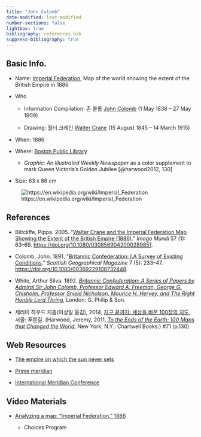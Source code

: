 ```yaml
---
title: "John Colomb"
date-modified: last-modified
number-sections: false
lightbox: true
bibliography: references.bib
suppress-bibliography: true
---
```


## Basic Info.

-   Name: [Imperial Federation](https://en.wikipedia.org/wiki/Imperial_Federation), Map of the world showing the extent of the British Empire in 1886

-   Who

    -   Information Compilation: 존 콜롬 [John Colomb](https://en.wikipedia.org/wiki/John_Colomb) (1 May 1838 – 27 May 1909)

    -   Drawing: 월터 크레인 [Walter Crane](https://en.wikipedia.org/wiki/Walter_Crane) (15 August 1845 – 14 March 1915)

-   When: 1886

-   Where: [Boston Public Library](https://collections.leventhalmap.org/search/commonwealth:x633f896s)

    -   *Graphic: An Illustrated Weekly Newspaper* as a color supplement to mark Queen Victoria's Golden Jubilee [@harwood2012, 130]

-   Size: 63 x 86 cm

![https://en.wikipedia.org/wiki/Imperial_Federation](https://upload.wikimedia.org/wikipedia/commons/thumb/6/65/Imperial_Federation%2C_Map_of_the_World_Showing_the_Extent_of_the_British_Empire_in_1886_%28levelled%29.jpg/2560px-Imperial_Federation%2C_Map_of_the_World_Showing_the_Extent_of_the_British_Empire_in_1886_%28levelled%29.jpg)

## References

-   Biltcliffe, Pippa. 2005. “[Walter Crane and the Imperial Federation Map Showing the Extent of the British Empire (1886)](papers/biltcliffe_2005.pdf).” *Imago Mundi* 57 (1): 63–69. <https://doi.org/10.1080/0308569042000289851>.

-   Colomb, John. 1891. “[Britannic Confederation: I.A Survey of Existing Conditions](papers/colomb_1891.pdf).” *Scottish Geographical Magazine* 7 (5): 233–47. <https://doi.org/10.1080/00369229108732448>.

-   White, Arthur Silva. 1892. [*Britannic Confederation: A Series of Papers by Admiral Sir John Colomb, Professor Edward A. Freeman, George G. Chisholm, Professor Shield Nicholson, Maurice H. Hervey, and The Right Honble Lord Thring*](https://books.google.co.kr/books?id=yURXzJWQ1eYC), London: G. Philip & Son.

-   제러미 하우드 지음(이상일 옮김), 2014, [지구 끝까지: 세상을 바꾼 100장의 지도](https://www.yes24.com/Product/Goods/11772692), 서울: 푸른길. (Harwood, Jeremy, 2011, [*To the Ends of the Earth: 100 Maps that Changed the World*](https://www.amazon.com/Ends-Earth-Maps-Changed-World/dp/0785828982), New York, N.Y.: Chartwell Books.) #71 (p.130)

## Web Resources

-   [The empire on which the sun never sets](https://en.wikipedia.org/wiki/The_empire_on_which_the_sun_never_sets)

-   [Prime meridian](https://en.wikipedia.org/wiki/Prime_meridian)

-   [International Meridian Conference](https://en.wikipedia.org/wiki/International_Meridian_Conference)

## Video Materials

-   [Analyzing a map: “Imperial Federation,” 1886](https://www.youtube.com/watch?v=Nds2Rg_OOO8)

    -   Choices Program
